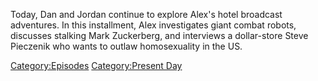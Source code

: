 {{DEFAULTSORT:
    #_EPISODE_0814:June 1, 2023
}}{{Episode
    | title           = June 1, 2023
    | caption         = Listen to this episode on [https://knowledgefight.libsyn.com/814-june-1-2023 Libsyn] [https://open.spotify.com/episode/1FdK8PFk3TKJRlq076N9Ii Spotify], Read the [[Transcript/814: June 1, 2023|Unofficial Transcript]]
    | episodeNumber   = 814
    | length          = 01:33:21
    | airDate         = June 5, 2023
    | coverageDate    = June 1, 2023
    | episodeType     = [[:Category:Present Day|Present Day]]
    | appearance      = [[Mark Zuckerberg]], [[Scott Bennett]], [[Jim Fetzer]], [[Jim Garrison]], [[Laura Loomer]], [[Louis Farrakhan]], [[Paul Joseph Watson]], [[Donald Trump]]
    | previousEpisode = [[813: May 29, 2023]]
    | nextEpisode     = [[815: June 6, 2023]]
}}

{{Stub}}

Today, Dan and Jordan continue to explore Alex's hotel broadcast adventures.  In this installment, Alex investigates giant combat robots, discusses stalking Mark Zuckerberg, and interviews a dollar-store Steve Pieczenik who wants to outlaw homosexuality in the US.

[[Category:Episodes]]
[[Category:Present Day]]
